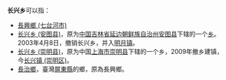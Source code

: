 '''长兴乡'''可以指：
* [[長興鄉_(七台河市)|長興鄉 (七台河市)]]
* [[长兴乡_(安图县)|长兴乡 (安图县)]]，原为[[中国|中国]][[吉林省|吉林省]][[延边朝鲜族自治州|延边朝鲜族自治州]][[安图县|安图县]]下辖的一个[[乡|乡]]。2003年4月8日，撤销长兴乡，并入[[明月镇_(安图县)|明月镇]]。
* [[长兴乡_(崇明县)|长兴乡 (崇明县)]]，原为中国[[上海市|上海市]][[崇明县|崇明县]]下辖的一个乡，2009年撤乡建镇，今[[长兴镇_(崇明区)|长兴镇 (崇明区)]]。
* [[長治鄉|長治鄉]]，臺灣[[屏東縣|屏東縣]]的鄉，原為長興鄉。

{{disambig|C长兴乡|Cat=三字中国乡名消歧义}}